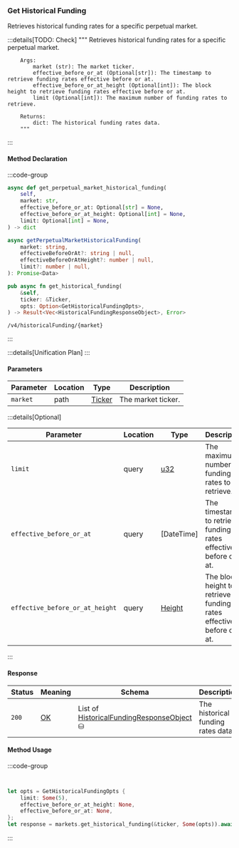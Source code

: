### Get Historical Funding

Retrieves historical funding rates for a specific perpetual market.

:::details[TODO: Check]
        """
        Retrieves historical funding rates for a specific perpetual market.

        Args:
            market (str): The market ticker.
            effective_before_or_at (Optional[str]): The timestamp to retrieve funding rates effective before or at.
            effective_before_or_at_height (Optional[int]): The block height to retrieve funding rates effective before or at.
            limit (Optional[int]): The maximum number of funding rates to retrieve.

        Returns:
            dict: The historical funding rates data.
        """
:::

#### Method Declaration

:::code-group

```python [Python]
async def get_perpetual_market_historical_funding(
    self,
    market: str,
    effective_before_or_at: Optional[str] = None,
    effective_before_or_at_height: Optional[int] = None,
    limit: Optional[int] = None,
) -> dict
```

```typescript [TypeScript]
async getPerpetualMarketHistoricalFunding(
    market: string,
    effectiveBeforeOrAt?: string | null,
    effectiveBeforeOrAtHeight?: number | null,
    limit?: number | null,
): Promise<Data>
```

```rust [Rust]
pub async fn get_historical_funding(
    &self,
    ticker: &Ticker,
    opts: Option<GetHistoricalFundingOpts>,
) -> Result<Vec<HistoricalFundingResponseObject>, Error>
```

```url [API]
/v4/historicalFunding/{market}
```

:::

:::details[Unification Plan]
:::

#### Parameters

| Parameter           | Location | Type               | Description                                                           |
| ------------------- | -------- | ------------------ | --------------------------------------------------------------------- |
| `market`            | path    | [Ticker]           | The market ticker.                                                    |

:::details[Optional]

| Parameter                       | Location | Type       | Description                                                        |
| ------------------------------- | -------- | ---------- | ------------------------------------------------------------------ |
| `limit`                         | query    | [u32]      | The maximum number of funding rates to retrieve.                   |
| `effective_before_or_at`        | query    | [DateTime] | The timestamp to retrieve funding rates effective before or at.    |
| `effective_before_or_at_height` | query    | [Height]   | The block height to retrieve funding rates effective before or at. |

:::

#### Response

| Status | Meaning     | Schema                              | Description                        |
| ------ | ----------- | ----------------------------------- | ---------------------------------- |
| `200`  | [OK]        | List of [HistoricalFundingResponseObject] ⛁ | The historical funding rates data. |

#### Method Usage

:::code-group

```python [Python]

```

```typescript [TypeScript]

```

```rust [Rust]
let opts = GetHistoricalFundingOpts {
    limit: Some(5),
    effective_before_or_at_height: None,
    effective_before_or_at: None,
};
let response = markets.get_historical_funding(&ticker, Some(opts)).await?;
```

:::

[Ticker]: /types/ticker
[OK]: /types/ok
[u32]: /types/u32
[Height]: /types/height
[DateTime in utc]: /types/date_time
[HistoricalFundingResponseObject]: /types/historical_funding_response_object